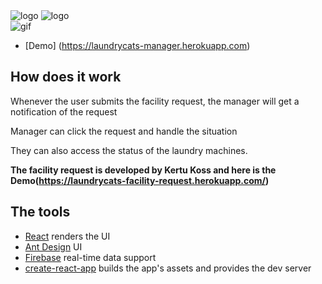 
<div className={styles["Welcome"]}>

<div className={styles["logo"]}>
  <img src={antdLogo} className={styles["logo-navi"]} alt="logo" />
  <img src={reactLogo} className={styles["logo-react"]} alt="logo" />
</div>

<div>
  <img src={gif} alt="gif" style={{width:'100%'}}/>
 
</div>

- [Demo] (https://laundrycats-manager.herokuapp.com)

## How does it work


Whenever the user submits the facility request, the manager will get a notification of the request

Manager can click the request and handle the situation

They can also access the status of the laundry machines.

**The facility request is developed by Kertu Koss and here is the Demo(https://laundrycats-facility-request.herokuapp.com/)**


## The tools

- [React](https://reactjs.org) renders the UI
- [Ant Design](https://ant.design/index-cn) UI
- [Firebase](http://firebase.com) real-time data support
- [create-react-app](https://reactjs.org/docs/create-a-new-react-app.html) builds the app's assets and provides the dev server

</div>